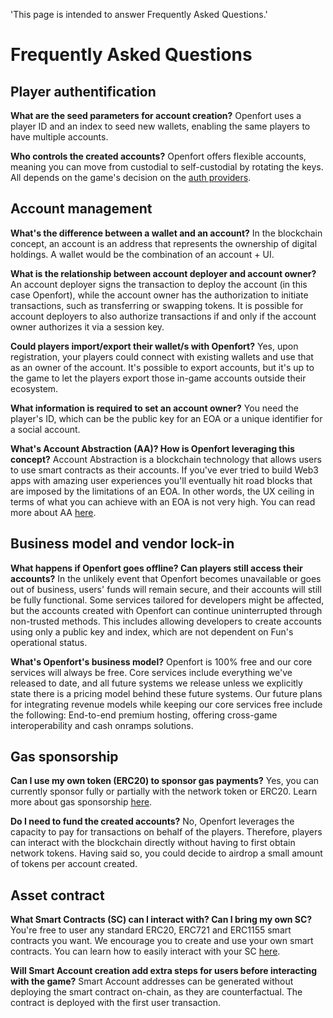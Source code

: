   'This page is intended to answer Frequently Asked Questions.'

# Frequently Asked Questions

## Player authentification
<strong> What are the seed parameters for account creation?</strong>
Openfort uses a player ID and an index to seed new wallets, enabling the same players to have multiple accounts.

<strong> Who controls the created accounts?</strong>
Openfort offers flexible accounts, meaning you can move from custodial to self-custodial by rotating the keys. All depends on the game's decision on the [auth providers](/player-authentication).

## Account management
<strong> What's the difference between a wallet and an account?</strong>
In the blockchain concept, an account is an address that represents the ownership of digital holdings. A wallet would be the combination of an account + UI.

<strong> What is the relationship between account deployer and account owner?</strong>
An account deployer signs the transaction to deploy the account (in this case Openfort), while the account owner has the authorization to initiate transactions, such as transferring or swapping tokens. 
It is possible for account deployers to also authorize transactions if and only if the account owner authorizes it via a session key.

<strong> Could players import/export their wallet/s with Openfort?</strong>
Yes, upon registration, your players could connect with existing wallets and use that as an owner of the account. 
It's possible to export accounts, but it's up to the game to let the players export those in-game accounts outside their ecosystem.

<strong> What information is required to set an account owner?</strong>
You need the player's ID, which can be the public key for an EOA or a unique identifier for a social account.

<strong> What's Account Abstraction (AA)? How is Openfort leveraging this concept?</strong>
Account Abstraction is a blockchain technology that allows users to use smart contracts as their accounts. 
If you've ever tried to build Web3 apps with amazing user experiences you'll eventually hit road blocks that are imposed by the limitations of an EOA. In other words, the UX ceiling in terms of what you can achieve with an EOA is not very high.
You can read more about AA [here](https://www.notion.so/alamaslabs/Openfort-resources-5a916e0099d94447a34bfa1dc4730d75?pvs=4).

## Business model and vendor lock-in
<strong> What happens if Openfort goes offline? Can players still access their accounts?</strong>
In the unlikely event that Openfort becomes unavailable or goes out of business, users' funds will remain secure, and their accounts will still be fully functional. Some services tailored for developers might be affected, but the accounts created with Openfort can continue uninterrupted through non-trusted methods. This includes allowing developers to create accounts using only a public key and index, which are not dependent on Fun's operational status.

<strong>What's Openfort's business model?</strong>
Openfort is 100% free and our core services will always be free. Core services include everything we've released to date, and all future systems we release unless we explicitly state there is a pricing model behind these future systems. 
Our future plans for integrating revenue models while keeping our core services free include the following: End-to-end premium hosting, offering cross-game interoperability and cash onramps solutions.

## Gas sponsorship
<strong> Can I use my own token (ERC20) to sponsor gas payments?</strong>
Yes, you can currently sponsor fully or partially with the network token or ERC20. Learn more about gas sponsorship [here](https://www.openfort.xyz/blog/technical-dive-gas-sponsorship).

<strong> Do I need to fund the created accounts?</strong>
No, Openfort leverages the capacity to pay for transactions on behalf of the players. Therefore, players can interact with the blockchain directly without having to first obtain network tokens.
Having said so, you could decide to airdrop a small amount of tokens per account created.

## Asset contract
<strong> What Smart Contracts (SC) can I interact with? Can I bring my own SC?</strong>
You're free to user any standard ERC20, ERC721 and ERC1155 smart contracts you want. We encourage you to create and use your own smart contracts.
You can learn how to easily interact with your SC [here](/asset-contracts).

<strong> Will Smart Account creation add extra steps for users before interacting with the game?</strong>
Smart Account addresses can be generated without deploying the smart contract on-chain, as they are counterfactual. The contract is deployed with the first user transaction.